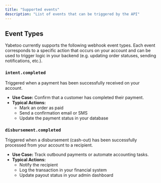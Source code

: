 ```yaml
---
title: "Supported events"
description: "List of events that can be triggered by the API"
---
```


## Event Types

Yabetoo currently supports the following webhook event types. Each event corresponds to a specific action that occurs on your account and can be used to trigger logic in your backend (e.g. updating order statuses, sending notifications, etc.).

### `intent.completed`

Triggered when a payment has been successfully received on your account.

- **Use Case:** Confirm that a customer has completed their payment.
- **Typical Actions:**
  - Mark an order as paid
  - Send a confirmation email or SMS
  - Update the payment status in your database

### `disbursement.completed`

Triggered when a disbursement (cash-out) has been successfully processed from your account to a recipient.

- **Use Case:** Track outbound payments or automate accounting tasks.
- **Typical Actions:**
  - Notify the recipient
  - Log the transaction in your financial system
  - Update payout status in your admin dashboard
